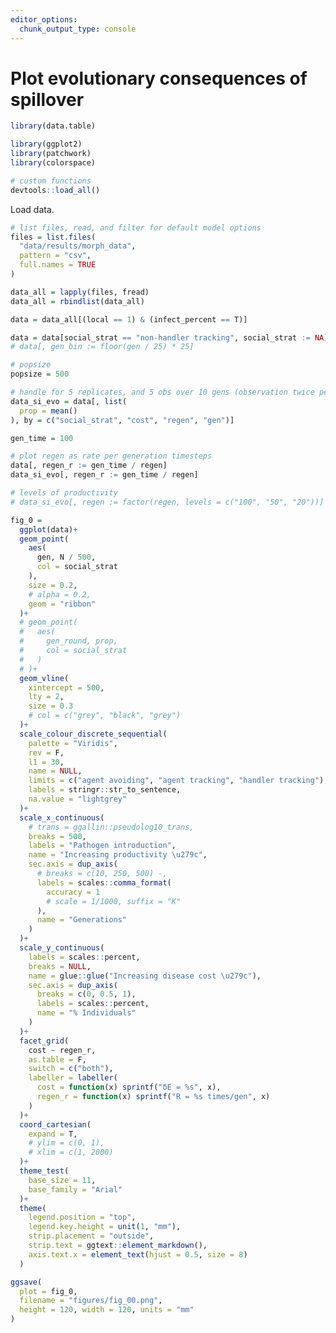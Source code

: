 ```yaml
---
editor_options: 
  chunk_output_type: console
---
```


# Plot evolutionary consequences of spillover

```r
library(data.table)

library(ggplot2)
library(patchwork)
library(colorspace)

# custom functions
devtools::load_all()
```

Load data.

```r
# list files, read, and filter for default model options
files = list.files(
  "data/results/morph_data", 
  pattern = "csv",
  full.names = TRUE
)

data_all = lapply(files, fread)
data_all = rbindlist(data_all)

data = data_all[(local == 1) & (infect_percent == T)]
```


```r
data = data[social_strat == "non-handler tracking", social_strat := NA]
# data[, gen_bin := floor(gen / 25) * 25]

# popsize
popsize = 500

# handle for 5 replicates, and 5 obs over 10 gens (observation twice per gen)
data_si_evo = data[, list(
  prop = mean()
), by = c("social_strat", "cost", "regen", "gen")]

gen_time = 100

# plot regen as rate per generation timesteps
data[, regen_r := gen_time / regen]
data_si_evo[, regen_r := gen_time / regen]

# levels of productivity
# data_si_evo[, regen := factor(regen, levels = c("100", "50", "20"))]
```

```r
fig_0 =
  ggplot(data)+
  geom_point(
    aes(
      gen, N / 500, 
      col = social_strat
    ),
    size = 0.2,
    # alpha = 0.2,
    geom = "ribbon"
  )+
  # geom_point(
  #   aes(
  #     gen_round, prop, 
  #     col = social_strat
  #   )
  # )+
  geom_vline(
    xintercept = 500,
    lty = 2,
    size = 0.3
    # col = c("grey", "black", "grey")
  )+
  scale_colour_discrete_sequential(
    palette = "Viridis", 
    rev = F,
    l1 = 30,
    name = NULL,
    limits = c("agent avoiding", "agent tracking", "handler tracking"),
    labels = stringr::str_to_sentence,
    na.value = "lightgrey"
  )+
  scale_x_continuous(
    # trans = ggallin::pseudolog10_trans,
    breaks = 500,
    labels = "Pathogen introduction",
    name = "Increasing productivity \u279c",
    sec.axis = dup_axis(
      # breaks = c(10, 250, 500) -,
      labels = scales::comma_format(
        accuracy = 1
        # scale = 1/1000, suffix = "K"
      ),
      name = "Generations"
    )
  )+
  scale_y_continuous(
    labels = scales::percent,
    breaks = NULL,
    name = glue::glue("Increasing disease cost \u279c"),
    sec.axis = dup_axis(
      breaks = c(0, 0.5, 1),
      labels = scales::percent,
      name = "% Individuals"
    )
  )+
  facet_grid(
    cost ~ regen_r, 
    as.table = F, 
    switch = c("both"),
    labeller = labeller(
      cost = function(x) sprintf("δE = %s", x),
      regen_r = function(x) sprintf("R = %s times/gen", x)
    )
  )+
  coord_cartesian(
    expand = T,
    # ylim = c(0, 1),
    # xlim = c(1, 2000)
  )+
  theme_test(
    base_size = 11, 
    base_family = "Arial"
  )+
  theme(
    legend.position = "top", 
    legend.key.height = unit(1, "mm"),
    strip.placement = "outside",
    strip.text = ggtext::element_markdown(),
    axis.text.x = element_text(hjust = 0.5, size = 8)
  )

ggsave(
  plot = fig_0,
  filename = "figures/fig_00.png",
  height = 120, width = 120, units = "mm"
)
```

